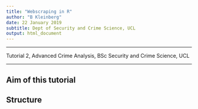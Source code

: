 ```yaml
---
title: "Webscraping in R"
author: "B Kleinberg"
date: 22 January 2019
subtitle: Dept of Security and Crime Science, UCL
output: html_document
---
```


---

Tutorial 2, Advanced Crime Analysis, BSc Security and Crime Science, UCL

---

## Aim of this tutorial


## Structure

## 